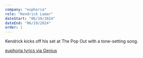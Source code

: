 ```yaml
---
company: "euphoria"
role: "Kendrick Lamar"
dateStart: "06/19/2024"
dateEnd: "06/19/2024"
order: 1
---
```



Kendrick kicks off his set at The Pop Out with a tone-setting song.

<YouTube id="https://www.youtube.com/watch?v=20MvYqG06HA" />

[euphoria lyrics via Genius](https://genius.com/Kendrick-lamar-euphoria-lyrics)